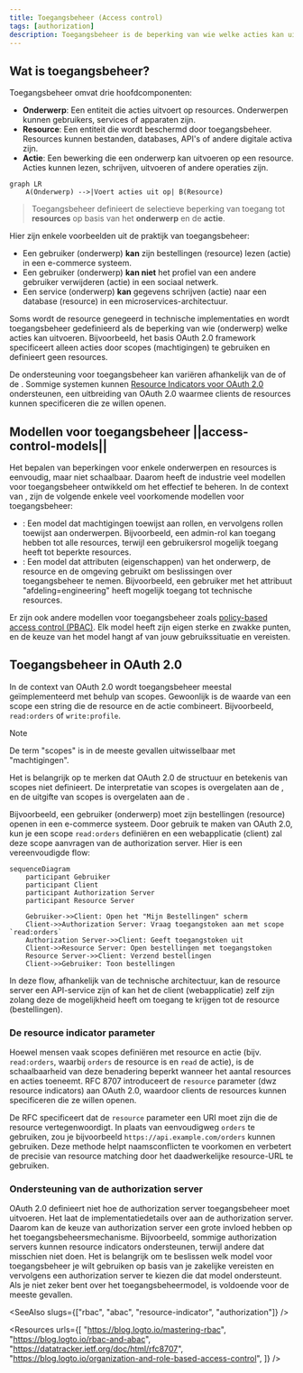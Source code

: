```yaml
---
title: Toegangsbeheer (Access control)
tags: [authorization]
description: Toegangsbeheer is de beperking van wie welke acties kan uitvoeren op bepaalde resources in een systeem. Het is een fundamenteel beveiligingsmechanisme om toegangsbeleid te definiëren en af te dwingen.
---
```


## Wat is toegangsbeheer?

Toegangsbeheer omvat drie hoofdcomponenten:

- **Onderwerp**: Een entiteit die acties uitvoert op resources. Onderwerpen kunnen gebruikers, services of apparaten zijn.
- **Resource**: Een entiteit die wordt beschermd door toegangsbeheer. Resources kunnen bestanden, databases, API's of andere digitale activa zijn.
- **Actie**: Een bewerking die een onderwerp kan uitvoeren op een resource. Acties kunnen lezen, schrijven, uitvoeren of andere operaties zijn.

```mermaid
graph LR
    A(Onderwerp) -->|Voert acties uit op| B(Resource)
```

> Toegangsbeheer definieert de selectieve beperking van toegang tot **resources** op basis van het **onderwerp** en de **actie**.

Hier zijn enkele voorbeelden uit de praktijk van toegangsbeheer:

- Een gebruiker (onderwerp) **kan** zijn bestellingen (resource) lezen (actie) in een e-commerce systeem.
- Een gebruiker (onderwerp) **kan niet** het profiel van een andere gebruiker verwijderen (actie) in een sociaal netwerk.
- Een service (onderwerp) **kan** gegevens schrijven (actie) naar een database (resource) in een microservices-architectuur.

Soms wordt de resource genegeerd in technische implementaties en wordt toegangsbeheer gedefinieerd als de beperking van wie (onderwerp) welke acties kan uitvoeren. Bijvoorbeeld, het basis OAuth 2.0 framework specificeert alleen acties door scopes (machtigingen) te gebruiken en definieert geen resources.

De ondersteuning voor toegangsbeheer kan variëren afhankelijk van de <Ref slug="authorization-server" /> of de <Ref slug="identity-provider" />. Sommige systemen kunnen [Resource Indicators voor OAuth 2.0](https://datatracker.ietf.org/doc/html/rfc8707) ondersteunen, een uitbreiding van OAuth 2.0 waarmee clients de resources kunnen specificeren die ze willen openen.

## Modellen voor toegangsbeheer ||access-control-models||

Het bepalen van beperkingen voor enkele onderwerpen en resources is eenvoudig, maar niet schaalbaar. Daarom heeft de industrie veel modellen voor toegangsbeheer ontwikkeld om het effectief te beheren. In de context van <Ref slug="iam" />, zijn de volgende enkele veel voorkomende modellen voor toegangsbeheer:

- <Ref slug="rbac" />: Een model dat machtigingen toewijst aan rollen, en vervolgens rollen toewijst aan onderwerpen. Bijvoorbeeld, een admin-rol kan toegang hebben tot alle resources, terwijl een gebruikersrol mogelijk toegang heeft tot beperkte resources.
- <Ref slug="abac" />: Een model dat attributen (eigenschappen) van het onderwerp, de resource en de omgeving gebruikt om beslissingen over toegangsbeheer te nemen. Bijvoorbeeld, een gebruiker met het attribuut "afdeling=engineering" heeft mogelijk toegang tot technische resources.

Er zijn ook andere modellen voor toegangsbeheer zoals [policy-based access control (PBAC)](https://csrc.nist.gov/glossary/term/policy_based_access_control). Elk model heeft zijn eigen sterke en zwakke punten, en de keuze van het model hangt af van jouw gebruikssituatie en vereisten.

## Toegangsbeheer in OAuth 2.0

In de context van OAuth 2.0 wordt toegangsbeheer meestal geïmplementeerd met behulp van <Ref slug="scope">scopes</Ref>. Gewoonlijk is de waarde van een scope een string die de resource en de actie combineert. Bijvoorbeeld, `read:orders` of `write:profile`.

> [!Note]
> De term "scopes" is in de meeste gevallen uitwisselbaar met "machtigingen".

Het is belangrijk op te merken dat OAuth 2.0 de structuur en betekenis van scopes niet definieert. De interpretatie van scopes is overgelaten aan de <Ref slug="resource-server" />, en de uitgifte van scopes is overgelaten aan de <Ref slug="authorization-server" />.

Bijvoorbeeld, een gebruiker (onderwerp) moet zijn bestellingen (resource) openen in een e-commerce systeem. Door gebruik te maken van OAuth 2.0, kun je een scope `read:orders` definiëren en een webapplicatie (client) zal deze scope aanvragen van de authorization server. Hier is een vereenvoudigde flow:

```mermaid
sequenceDiagram
    participant Gebruiker
    participant Client
    participant Authorization Server
    participant Resource Server

    Gebruiker->>Client: Open het "Mijn Bestellingen" scherm
    Client->>Authorization Server: Vraag toegangstoken aan met scope `read:orders`
    Authorization Server->>Client: Geeft toegangstoken uit
    Client->>Resource Server: Open bestellingen met toegangstoken
    Resource Server->>Client: Verzend bestellingen
    Client->>Gebruiker: Toon bestellingen
```

In deze flow, afhankelijk van de technische architectuur, kan de resource server een API-service zijn of kan het de client (webapplicatie) zelf zijn zolang deze de mogelijkheid heeft om toegang te krijgen tot de resource (bestellingen).

### De resource indicator parameter

Hoewel mensen vaak scopes definiëren met resource en actie (bijv. `read:orders`, waarbij `orders` de resource is en `read` de actie), is de schaalbaarheid van deze benadering beperkt wanneer het aantal resources en acties toeneemt. RFC 8707 introduceert de `resource` parameter (dwz <Ref slug="resource-indicator">resource indicators</Ref>) aan OAuth 2.0, waardoor clients de resources kunnen specificeren die ze willen openen.

De RFC specificeert dat de `resource` parameter een URI moet zijn die de resource vertegenwoordigt. In plaats van eenvoudigweg `orders` te gebruiken, zou je bijvoorbeeld `https://api.example.com/orders` kunnen gebruiken. Deze methode helpt naamsconflicten te voorkomen en verbetert de precisie van resource matching door het daadwerkelijke resource-URL te gebruiken.

### Ondersteuning van de authorization server

OAuth 2.0 definieert niet hoe de authorization server toegangsbeheer moet uitvoeren. Het laat de implementatiedetails over aan de authorization server. Daarom kan de keuze van authorization server een grote invloed hebben op het toegangsbeheersmechanisme. Bijvoorbeeld, sommige authorization servers kunnen resource indicators ondersteunen, terwijl andere dat misschien niet doen. Het is belangrijk om te beslissen welk model voor toegangsbeheer je wilt gebruiken op basis van je zakelijke vereisten en vervolgens een authorization server te kiezen die dat model ondersteunt. Als je niet zeker bent over het toegangsbeheermodel, is <Ref slug="rbac" /> voldoende voor de meeste gevallen.

<SeeAlso slugs={["rbac", "abac", "resource-indicator", "authorization"]} />

<Resources
  urls={[
    "https://blog.logto.io/mastering-rbac",
    "https://blog.logto.io/rbac-and-abac",
    "https://datatracker.ietf.org/doc/html/rfc8707",
    "https://blog.logto.io/organization-and-role-based-access-control",
  ]}
/>
